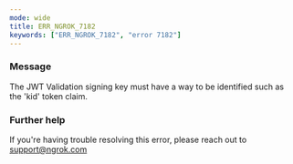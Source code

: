 ```yaml
---
mode: wide
title: ERR_NGROK_7182
keywords: ["ERR_NGROK_7182", "error 7182"]
---
```



### Message

The JWT Validation signing key must have a way to be identified such as the 'kid' token claim.

<ErrorDetails />

### Further help

If you're having trouble resolving this error, please reach out to [support@ngrok.com](mailto:support@ngrok.com?subject=Help%20with%20ERR_NGROK_7182)

